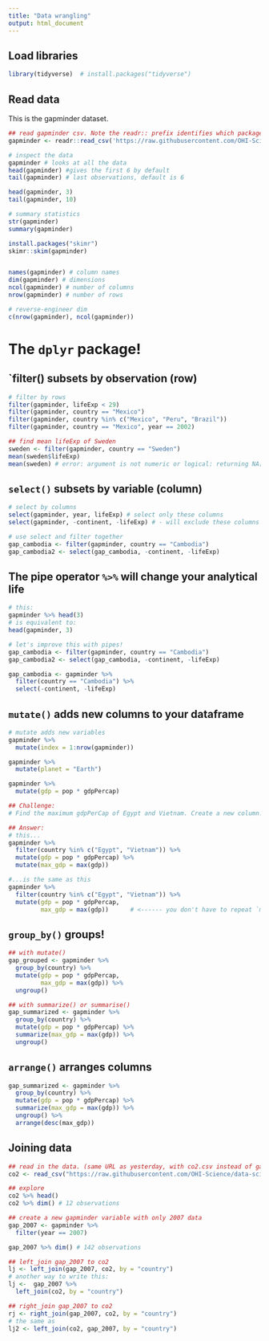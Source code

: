 ```yaml
---
title: "Data wrangling"
output: html_document
---
```


## Load libraries
```r
library(tidyverse)  # install.packages("tidyverse")
```

## Read data

This is the gapminder dataset. 

```r
## read gapminder csv. Note the readr:: prefix identifies which package it's in
gapminder <- readr::read_csv('https://raw.githubusercontent.com/OHI-Science/data-science-training/master/data/gapminder.csv')

# inspect the data
gapminder # looks at all the data
head(gapminder) #gives the first 6 by default
tail(gapminder) # last observations, default is 6

head(gapminder, 3)
tail(gapminder, 10)

# summary statistics
str(gapminder)
summary(gapminder)

install.packages("skimr")
skimr::skim(gapminder)


names(gapminder) # column names
dim(gapminder) # dimensions
ncol(gapminder) # number of columns
nrow(gapminder) # number of rows

# reverse-engineer dim
c(nrow(gapminder), ncol(gapminder))

```

# The `dplyr` package!

## `filter() subsets by observation (row)

```r
# filter by rows
filter(gapminder, lifeExp < 29)
filter(gapminder, country == "Mexico")
filter(gapminder, country %in% c("Mexico", "Peru", "Brazil"))
filter(gapminder, country == "Mexico", year == 2002)

## find mean lifeExp of Sweden
sweden <- filter(gapminder, country == "Sweden")
mean(sweden$lifeExp)
mean(sweden) # error: argument is not numeric or logical: returning NA[1] NA

```

## `select()` subsets by variable (column)

```r
# select by columns
select(gapminder, year, lifeExp) # select only these columns
select(gapminder, -continent, -lifeExp) # - will exclude these columns

# use select and filter together
gap_cambodia <- filter(gapminder, country == "Cambodia")
gap_cambodia2 <- select(gap_cambodia, -continent, -lifeExp)

```

## The pipe operator `%>%` will change your analytical life

```r
# this:
gapminder %>% head(3)
# is equivalent to:
head(gapminder, 3)

# let's improve this with pipes!
gap_cambodia <- filter(gapminder, country == "Cambodia")
gap_cambodia2 <- select(gap_cambodia, -continent, -lifeExp)

gap_cambodia <- gapminder %>% 
  filter(country == "Cambodia") %>% 
  select(-continent, -lifeExp)

```

## `mutate()` adds new columns to your dataframe

```r
# mutate adds new variables
gapminder %>% 
  mutate(index = 1:nrow(gapminder))

gapminder %>%
  mutate(planet = "Earth")

gapminder %>%
  mutate(gdp = pop * gdpPercap)

## Challenge:
# Find the maximum gdpPerCap of Egypt and Vietnam. Create a new column. (I want just one number that is the max of those two countries) Hint: max()

## Answer: 
# this...
gapminder %>%
  filter(country %in% c("Egypt", "Vietnam")) %>%
  mutate(gdp = pop * gdpPercap) %>%
  mutate(max_gdp = max(gdp))

#...is the same as this
gapminder %>%
  filter(country %in% c("Egypt", "Vietnam")) %>%
  mutate(gdp = pop * gdpPercap, 
         max_gdp = max(gdp))      # <------ you don't have to repeat `mutate`

```

## `group_by()` groups!

```r
## with mutate()
gap_grouped <- gapminder %>%
  group_by(country) %>%
  mutate(gdp = pop * gdpPercap,
         max_gdp = max(gdp)) %>%
  ungroup()

## with summarize() or summarise()
gap_summarized <- gapminder %>%
  group_by(country) %>%
  mutate(gdp = pop * gdpPercap) %>%
  summarize(max_gdp = max(gdp)) %>%
  ungroup()

```

## `arrange()` arranges columns

```r
gap_summarized <- gapminder %>%
  group_by(country) %>%
  mutate(gdp = pop * gdpPercap) %>%
  summarize(max_gdp = max(gdp)) %>%
  ungroup() %>%
  arrange(desc(max_gdp))

```

## Joining data

```r
## read in the data. (same URL as yesterday, with co2.csv instead of gapminder.csv)
co2 <- read_csv("https://raw.githubusercontent.com/OHI-Science/data-science-training/master/data/co2.csv")

## explore
co2 %>% head()
co2 %>% dim() # 12 observations

## create a new gapminder variable with only 2007 data
gap_2007 <- gapminder %>%
  filter(year == 2007)

gap_2007 %>% dim() # 142 observations

## left_join gap_2007 to co2
lj <- left_join(gap_2007, co2, by = "country")
# another way to write this:
lj <-  gap_2007 %>%
  left_join(co2, by = "country")

## right_join gap_2007 to co2
rj <- right_join(gap_2007, co2, by = "country")
# the same as
lj2 <- left_join(co2, gap_2007, by = "country")


```




